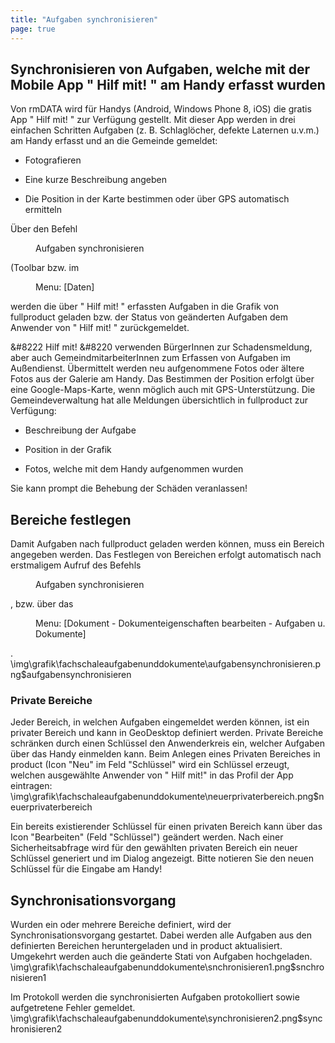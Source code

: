 ```yaml
---
title: "Aufgaben synchronisieren"
page: true
---
```

## Synchronisieren von Aufgaben, welche mit der Mobile App &quot; <Bold> Hilf mit! </Bold> &quot; am Handy erfasst wurden

Von rmDATA wird f&#252;r Handys (Android, Windows Phone 8, iOS) die gratis App &quot; <Bold> Hilf mit! </Bold> &quot; zur Verf&#252;gung gestellt.
Mit dieser App werden in drei einfachen Schritten Aufgaben (z. B. Schlagl&#246;cher, defekte Laternen u.v.m.) am Handy erfasst und an die Gemeinde gemeldet:

- Fotografieren

- Eine kurze Beschreibung angeben

- Die Position in der Karte bestimmen oder &#252;ber GPS automatisch ermitteln




&#220;ber den Befehl  <Menu>Aufgaben synchronisieren</Menu>  (Toolbar bzw. im  <Menu> Menu: [Daten] </Menu>  werden die &#252;ber &quot; <Bold> Hilf mit! </Bold> &quot; erfassten Aufgaben in die Grafik von  <Placeholder>fullproduct</Placeholder> geladen bzw. der Status von ge&#228;nderten Aufgaben dem Anwender von &quot; <Bold> Hilf mit! </Bold> &quot; zur&#252;ckgemeldet.

&#8222 <Bold> Hilf mit! </Bold> &#8220 verwenden B&#252;rgerInnen zur Schadensmeldung, aber auch GemeindmitarbeiterInnen zum Erfassen von Aufgaben im Au&#223;endienst. &#220;bermittelt werden neu aufgenommene Fotos oder &#228;ltere Fotos aus der Galerie am Handy. Das Bestimmen der Position erfolgt &#252;ber eine Google-Maps-Karte, wenn m&#246;glich auch mit GPS-Unterst&#252;tzung.
Die Gemeindeverwaltung hat alle Meldungen &#252;bersichtlich in  <Placeholder>fullproduct</Placeholder> zur Verf&#252;gung:

- Beschreibung der Aufgabe

- Position in der Grafik

- Fotos, welche mit dem Handy aufgenommen wurden



Sie kann prompt die Behebung der Sch&#228;den veranlassen!

## Bereiche festlegen
Damit Aufgaben nach  <Placeholder>fullproduct</Placeholder> geladen werden k&#246;nnen, muss ein Bereich angegeben werden. 
Das Festlegen von Bereichen erfolgt automatisch nach erstmaligem Aufruf des Befehls  <Menu>Aufgaben synchronisieren</Menu> , bzw. &#252;ber das  <Menu> Menu: [Dokument - Dokumenteigenschaften bearbeiten - Aufgaben u. Dokumente] </Menu> .<Image>\img\grafik\fachschaleaufgabenunddokumente\aufgabensynchronisieren.png$aufgabensynchronisieren</Image>

### Private Bereiche
Jeder Bereich, in welchen Aufgaben eingemeldet werden k&#246;nnen, ist ein privater Bereich und kann in GeoDesktop definiert werden. Private Bereiche schr&#228;nken durch einen Schl&#252;ssel den Anwenderkreis ein, welcher Aufgaben &#252;ber das Handy einmelden kann. Beim Anlegen eines Privaten Bereiches in  <Placeholder>product</Placeholder> (Icon &quot;Neu&quot; im Feld &quot;Schl&#252;ssel&quot; wird ein Schl&#252;ssel erzeugt, welchen ausgew&#228;hlte Anwender von &quot; <Bold> Hilf mit!&quot; </Bold>  in das Profil der App eintragen:<Image>\img\grafik\fachschaleaufgabenunddokumente\neuerprivaterbereich.png$neuerprivaterbereich</Image>

Ein bereits existierender Schl&#252;ssel f&#252;r einen privaten Bereich kann &#252;ber das Icon &quot;Bearbeiten&quot; (Feld &quot;Schl&#252;ssel&quot;) ge&#228;ndert werden. Nach einer Sicherheitsabfrage wird f&#252;r den gew&#228;hlten privaten Bereich ein neuer Schl&#252;ssel generiert und im Dialog angezeigt.
<Warning>
Bitte notieren Sie den neuen Schl&#252;ssel f&#252;r die Eingabe am Handy!
</Warning>


## Synchronisationsvorgang
Wurden ein oder mehrere Bereiche definiert, wird der Synchronisationsvorgang gestartet.
Dabei werden alle Aufgaben aus den definierten Bereichen heruntergeladen und in  <Placeholder>product</Placeholder> aktualisiert. Umgekehrt werden auch die ge&#228;nderte Stati von Aufgaben hochgeladen.<Image>\img\grafik\fachschaleaufgabenunddokumente\snchronisieren1.png$snchronisieren1</Image>

Im Protokoll werden die synchronisierten Aufgaben protokolliert sowie aufgetretene Fehler gemeldet.<Image>\img\grafik\fachschaleaufgabenunddokumente\synchronisieren2.png$synchronisieren2</Image>



